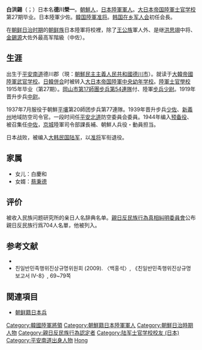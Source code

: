 '''白洪錫'''（{{lang-ko|'''백홍석'''}}；{{bd|1890年|1月11日|1960年|10月4日|catIdx=Baek}}）日本名'''德川榮一'''。[[朝鮮人|朝鮮人]]，[[大日本帝国陸軍|日本陸軍]][[軍人|軍人]]。[[大日本帝国|大日本帝国]][[陸軍士官学校|陸軍士官学校]]第27期毕业。日本陸軍少佐。[[韓国陸軍|韓国陸軍]][[准将|准将]]。[[韩国在乡军人会|韩国在乡军人会]]初任会長。

在[[朝鲜日治时期|朝鲜日治时期]]的[[朝鲜族|朝鲜族]]日本陸軍将校裡，除了[[王公族|王公族]]軍人外、是继[[洪思翊|洪思翊]]中将、[[金錫源|金錫源]]大佐外最高军階級（中佐）。

== 生涯 ==
出生于[[平安南道|平安南道]]德川郡（現：[[朝鮮民主主義人民共和國|朝鮮民主主義人民共和國]][[德川市|德川市]]）。就读于[[大韓帝國|大韓帝國]][[大韓帝国軍|陸軍武官学校]]。[[日韓併合|日韓併合]]时被转入[[大日本帝国|大日本帝国]][[陸軍幼年學校|陸軍中央幼年学校]]。[[陸軍士官學校|陸軍士官學校]]1915年毕业（第27期）。[[岡山市|岡山市]][[第17師團|第17師團]][[步兵第54連隊|步兵第54連隊]]付、陸軍[[步兵|步兵]][[少尉|少尉]]。1919年晋升步兵[[中尉|中尉]]。

1937年7月服役于朝鮮[[平壤|平壤]]第20師团步兵第77連隊。1939年晋升步兵[[少佐|少佐]]、[[新義州|新義州]]地域防空司令官。一段时间任[[平安北道|平安北道]]防空委員会委員。1944年编入[[预备役|预备役]]、被召集任[[中佐|中佐]]，[[京城|京城]]陸軍司令部課長補、朝鮮人兵役・動員担当。

日本战败，被编入[[大韩民国陆军|大韩民国陆军]]，以[[准将|准将]]军衔退役。

== 家属 ==
*女儿：白慶和
*女婿：[[蔡秉德|蔡秉德]]

== 评价 ==
被收入民族问题研究所的亲日人名辞典名单。[[親日反民族行為真相糾明委員會|親日反民族行為真相糾明委員會]]公布親日反民族行爲704人名單，他被列入。

== 参考文献 ==
* {{cite news
 | url = http://www.ohmynews.com/NWS_Web/view/at_pg.aspx?CNTN_CD=A0000230930
 | title = 친일과 군사독재 가담... '오욕의 한국 근현대사' 집약판 【분석】 역대 재향군인회 회장들의 면면 출처 : 친일과 군사독재 가담... '오욕의 한국 근현대사' 집약판 - 오마이뉴스
 | newspaper = [[オーマイニュース|オーマイニュース]]
 | date = 2005-01-28
 | language = ko
 | accessdate = 2010-03-15
 | archive-date = 2020-11-07
 | archive-url = https://web.archive.org/web/20201107154418/http://www.ohmynews.com/NWS_Web/view/at_pg.aspx?CNTN_CD=A0000230930
 | dead-url = no
 }}
*친일반민족행위진상규명위원회 (2009). 〈백홍석〉, 《친일반민족행위진상규명 보고서 Ⅳ-8》, 69~79쪽

== 関連項目 ==
*[[朝鲜籍日本兵|朝鲜籍日本兵]]

{{DEFAULTSORT:Baek}}
[[Category:韓國陸軍將領|Category:韓國陸軍將領]]
[[Category:朝鮮籍日本陸軍軍人|Category:朝鮮籍日本陸軍軍人]]
[[Category:朝鮮日治時期人物|Category:朝鮮日治時期人物]]
[[Category:親日反民族行為認定者|Category:親日反民族行為認定者]]
[[Category:陆军士官学校校友_(日本)|Category:陆军士官学校校友 (日本)]]
[[Category:平安南道出身人物|Category:平安南道出身人物]]
[[Category:白姓|Hong]]


{{korea-stub}}